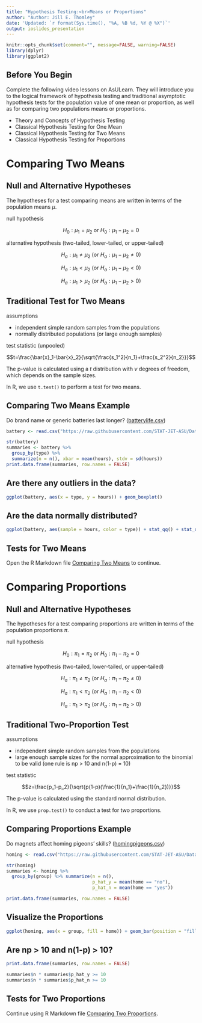 ```yaml
---
title: "Hypothesis Testing:<br>Means or Proportions"
author: "Author: Jill E. Thomley"
date: 'Updated: `r format(Sys.time(), "%A, %B %d, %Y @ %X")`'
output: ioslides_presentation
---
```


```r
knitr::opts_chunk$set(comment="", message=FALSE, warning=FALSE)
library(dplyr)
library(ggplot2)
```

## Before You Begin

Complete the following video lessons on AsULearn. They will introduce you to the logical framework of hypothesis testing and traditional asymptotic hypothesis tests for the population value of one mean or proportion, as well as for comparing two populations means or proportions.

* Theory and Concepts of Hypothesis Testing
* Classical Hypothesis Testing for One Mean
* Classical Hypothesis Testing for Two Means
* Classical Hypothesis Testing for Proportions


# Comparing Two Means

## Null and Alternative Hypotheses

The hypotheses for a test comparing means are written in terms of the population means $\mu$.

null hypothesis

$$H_0: \mu_1 = \mu_2 \text{ or } H_0: \mu_1 - \mu_2 = 0$$

alternative hypothesis (two-tailed, lower-tailed, or upper-tailed)

$$H_a: \mu_1 \neq \mu_2 \text{ (or } H_a: \mu_1 - \mu_2 \neq 0)$$

$$H_a: \mu_1 < \mu_2 \text{ (or } H_a: \mu_1 - \mu_2 < 0)$$

$$H_a: \mu_1 > \mu_2 \text{ (or } H_a: \mu_1 - \mu_2 > 0)$$


## Traditional Test for Two Means

assumptions

* independent simple random samples from the populations
* normally distributed populations (or large enough samples)

test statistic (unpooled)

$$t=\frac{\bar{x}_1-\bar{x}_2}{\sqrt{\frac{s_1^2}{n_1}+\frac{s_2^2}{n_2}}}$$

The p-value is calculated using a _t_ distribution with $\nu$ degrees of freedom, which depends on the sample sizes.

In R, we use `t.test()` to perform a test for two means.


## Comparing Two Means Example

Do brand name or generic batteries last longer?  ([batterylife.csv](https://raw.githubusercontent.com/STAT-JET-ASU/Datasets/master/Instructor/batterylife.csv))

```r
battery <- read.csv("https://raw.githubusercontent.com/STAT-JET-ASU/Datasets/master/Instructor/batterylife.csv")
```

```r
str(battery)
summaries <- battery %>% 
  group_by(type) %>% 
  summarize(n = n(), xbar = mean(hours), stdv = sd(hours))
print.data.frame(summaries, row.names = FALSE)
```

## Are there any outliers in the data?

```r
ggplot(battery, aes(x = type, y = hours)) + geom_boxplot()
```


## Are the data normally distributed?

```r
ggplot(battery, aes(sample = hours, color = type)) + stat_qq() + stat_qq_line()
```

## Tests for Two Means

Open the R Markdown file [Comparing Two Means](https://raw.githubusercontent.com/STAT-JET-ASU/StatisticalDataAnalysis1/master/ComparingTwoMeans.Rmd) to continue.


# Comparing Proportions

## Null and Alternative Hypotheses

The hypotheses for a test comparing proportions are written in terms of the population proportions $\pi$.

null hypothesis

$$H_0: \pi_1 = \pi_2 \text{ or } H_0: \pi_1 - \pi_2 = 0$$

alternative hypothesis (two-tailed, lower-tailed, or upper-tailed)

$$H_a: \pi_1 \neq \pi_2 \text{ (or } H_a: \pi_1 - \pi_2 \neq 0)$$

$$H_a: \pi_1 < \pi_2 \text{ (or } H_a: \pi_1 - \pi_2 < 0)$$

$$H_a: \pi_1 > \pi_2 \text{ (or } H_a: \pi_1 - \pi_2 > 0)$$


## Traditional Two-Proportion Test

assumptions

* independent simple random samples from the populations
* large enough sample sizes for the normal approximation to the binomial to be valid (one rule is np > 10 and n(1-p) = 10)

test statistic 

$$z=\frac{p_1-p_2}{\sqrt{p(1-p)(\frac{1}{n_1}+\frac{1}{n_2})}}$$

The p-value is calculated using the standard normal distribution.

In R, we use `prop.test()` to conduct a test for two proportions.


## Comparing Proportions Example

Do magnets affect homing pigeons' skills?  ([homingpigeons.csv](https://raw.githubusercontent.com/STAT-JET-ASU/Datasets/master/Instructor/homingpigeons.csv))

```r
homing <- read.csv("https://raw.githubusercontent.com/STAT-JET-ASU/Datasets/master/Instructor/homingpigeons.csv")
```

```r
str(homing)
summaries <- homing %>% 
  group_by(group) %>% summarize(n = n(), 
                                p_hat_y = mean(home == "no"), 
                                p_hat_n = mean(home == "yes"))
```

```r
print.data.frame(summaries, row.names = FALSE)
```

## Visualize the Proportions

```r
ggplot(homing, aes(x = group, fill = home)) + geom_bar(position = "fill") + ylab("proportion")
```


## Are np > 10 and n(1-p) > 10?

```r
print.data.frame(summaries, row.names = FALSE)
```

```r
summaries$n * summaries$p_hat_y >= 10
summaries$n * summaries$p_hat_n >= 10
```


## Tests for Two Proportions

Continue using R Markdown file [Comparing Two Proportions](https://raw.githubusercontent.com/STAT-JET-ASU/StatisticalDataAnalysis1/master/ComparingTwoProportions.Rmd).